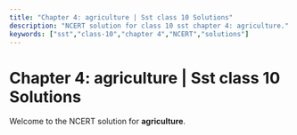 ```yaml
---
title: "Chapter 4: agriculture | Sst class 10 Solutions"
description: "NCERT solution for class 10 sst chapter 4: agriculture."
keywords: ["sst","class-10","chapter 4","NCERT","solutions"]
---
```


# Chapter 4: agriculture | Sst class 10 Solutions

Welcome to the NCERT solution for **agriculture**.
